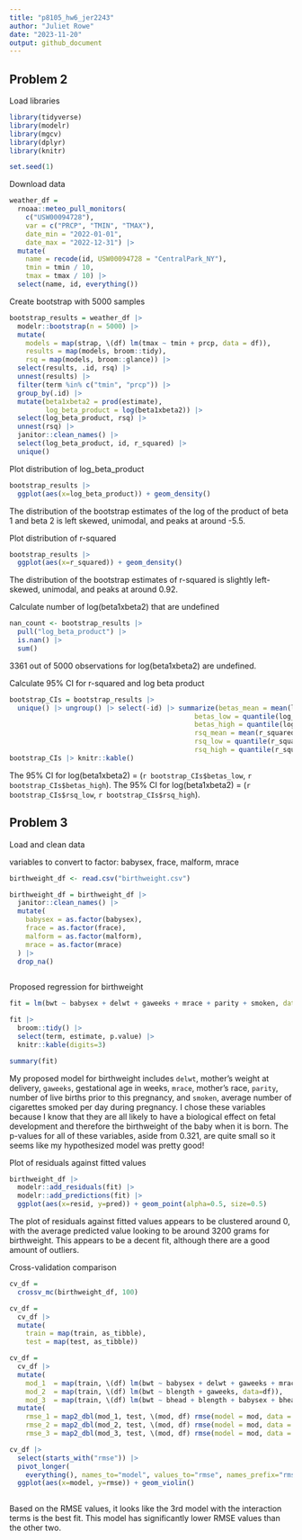 ```yaml
---
title: "p8105_hw6_jer2243"
author: "Juliet Rowe"
date: "2023-11-20"
output: github_document
---
```


## Problem 2

Load libraries
```r
library(tidyverse)
library(modelr)
library(mgcv)
library(dplyr)
library(knitr)

set.seed(1)
```


Download data
```r
weather_df = 
  rnoaa::meteo_pull_monitors(
    c("USW00094728"),
    var = c("PRCP", "TMIN", "TMAX"), 
    date_min = "2022-01-01",
    date_max = "2022-12-31") |>
  mutate(
    name = recode(id, USW00094728 = "CentralPark_NY"),
    tmin = tmin / 10,
    tmax = tmax / 10) |>
  select(name, id, everything())
```

Create bootstrap with 5000 samples
```r
bootstrap_results = weather_df |> 
  modelr::bootstrap(n = 5000) |> 
  mutate(
    models = map(strap, \(df) lm(tmax ~ tmin + prcp, data = df)),
    results = map(models, broom::tidy),
    rsq = map(models, broom::glance)) |> 
  select(results, .id, rsq) |> 
  unnest(results) |>
  filter(term %in% c("tmin", "prcp")) |>
  group_by(.id) |>
  mutate(beta1xbeta2 = prod(estimate),
         log_beta_product = log(beta1xbeta2)) |>
  select(log_beta_product, rsq) |>
  unnest(rsq) |>
  janitor::clean_names() |>
  select(log_beta_product, id, r_squared) |>
  unique()

```

Plot distribution of log_beta_product
```r
bootstrap_results |>
  ggplot(aes(x=log_beta_product)) + geom_density()
```
The distribution of the bootstrap estimates of the log of the product of beta 1 and beta 2 is left skewed, unimodal, and peaks at around -5.5.


Plot distribution of r-squared
```r
bootstrap_results |>
  ggplot(aes(x=r_squared)) + geom_density()
```
The distribution of the bootstrap estimates of r-squared is slightly left-skewed, unimodal, and peaks at around 0.92.


Calculate number of log(beta1xbeta2) that are undefined
```r
nan_count <- bootstrap_results |>
  pull("log_beta_product") |>
  is.nan() |>
  sum()
```
3361 out of 5000 observations for log(beta1xbeta2) are undefined.


Calculate 95% CI for r-squared and log beta product
```r
bootstrap_CIs = bootstrap_results |>
  unique() |> ungroup() |> select(-id) |> summarize(betas_mean = mean(log_beta_product, na.rm=TRUE),
                                              betas_low = quantile(log_beta_product, 0.025, na.rm=TRUE),
                                              betas_high = quantile(log_beta_product, 0.975, na.rm=TRUE),
                                              rsq_mean = mean(r_squared),
                                              rsq_low = quantile(r_squared, 0.025),
                                              rsq_high = quantile(r_squared, 0.975))
bootstrap_CIs |> knitr::kable()
```
The 95% CI for log(beta1xbeta2) = (`r bootstrap_CIs$betas_low`, `r bootstrap_CIs$betas_high`).
The 95% CI for log(beta1xbeta2) = (`r bootstrap_CIs$rsq_low`, `r bootstrap_CIs$rsq_high`).


## Problem 3

Load and clean data

variables to convert to factor: babysex, frace, malform, mrace
```r
birthweight_df <- read.csv("birthweight.csv")

birthweight_df = birthweight_df |>
  janitor::clean_names() |>
  mutate(
    babysex = as.factor(babysex),
    frace = as.factor(frace),
    malform = as.factor(malform),
    mrace = as.factor(mrace)
  ) |>
  drop_na()
  
```


Proposed regression for birthweight 
```r
fit = lm(bwt ~ babysex + delwt + gaweeks + mrace + parity + smoken, data = birthweight_df)

fit |>
  broom::tidy() |>
  select(term, estimate, p.value) |>
  knitr::kable(digits=3)

summary(fit)

```
My proposed model for birthweight includes `delwt `, mother's weight at delivery, `gaweeks`, gestational age in weeks, `mrace`, mother's race, `parity`, number of live births prior to this pregnancy, and `smoken`, average number of cigarettes smoked per day during pregnancy. I chose these variables because I know that they are all likely to have a biological effect on fetal development and therefore the birthweight of the baby when it is born. The p-values for all of these variables, aside from 0.321, are quite small so it seems like my hypothesized model was pretty good!


Plot of residuals against fitted values
```r
birthweight_df |>
  modelr::add_residuals(fit) |>
  modelr::add_predictions(fit) |>
  ggplot(aes(x=resid, y=pred)) + geom_point(alpha=0.5, size=0.5)
```
The plot of residuals against fitted values appears to be clustered around 0, with the average predicted value looking to be around 3200 grams for birthweight. This appears to be a decent fit, although there are a good amount of outliers.

Cross-validation comparison
```r
cv_df = 
  crossv_mc(birthweight_df, 100) 

cv_df =
  cv_df |> 
  mutate(
    train = map(train, as_tibble),
    test = map(test, as_tibble))

cv_df = 
  cv_df |> 
  mutate(
    mod_1  = map(train, \(df) lm(bwt ~ babysex + delwt + gaweeks + mrace + parity + smoken, data = df)),
    mod_2  = map(train, \(df) lm(bwt ~ blength + gaweeks, data=df)),
    mod_3  = map(train, \(df) lm(bwt ~ bhead + blength + babysex + bhead*blength + bhead*babysex + blength*babysex + bhead*blength*babysex, data=df))) |> 
  mutate(
    rmse_1 = map2_dbl(mod_1, test, \(mod, df) rmse(model = mod, data = df)),
    rmse_2 = map2_dbl(mod_2, test, \(mod, df) rmse(model = mod, data = df)),
    rmse_3 = map2_dbl(mod_3, test, \(mod, df) rmse(model = mod, data = df)))

cv_df |>
  select(starts_with("rmse")) |>
  pivot_longer(
    everything(), names_to="model", values_to="rmse", names_prefix="rmse_") |>
  ggplot(aes(x=model, y=rmse)) + geom_violin()
  
```

Based on the RMSE values, it looks like the 3rd model with the interaction terms is the best fit. This model has significantly lower RMSE values than the other two. 
